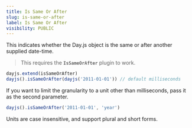 ```yaml
---
title: Is Same Or After
slug: is-same-or-after
label: Is Same Or After
visibility: PUBLIC
---
```

This indicates whether the Day.js object is the same or after another supplied date-time.

> This requires the **`IsSameOrAfter`** plugin to work.

```js
dayjs.extend(isSameOrAfter)
dayjs().isSameOrAfter(dayjs('2011-01-01')) // default milliseconds
```
If you want to limit the granularity to a unit other than milliseconds, pass it as the second parameter.

```js
dayjs().isSameOrAfter('2011-01-01', 'year')
```

Units are case insensitive, and support plural and short forms.